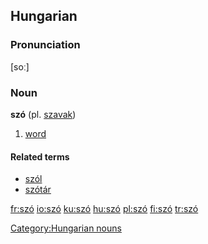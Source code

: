 {{see|sző}}
==Hungarian==

===Pronunciation===
[soː]

===Noun===
'''szó''' (pl. [[szavak]])

# [[word]]

====Related terms====
*[[szól]]
*[[szótár]]

[[Category:Hungarian nouns]]

[[fr:szó]]
[[io:szó]]
[[ku:szó]]
[[hu:szó]]
[[pl:szó]]
[[fi:szó]]
[[tr:szó]]